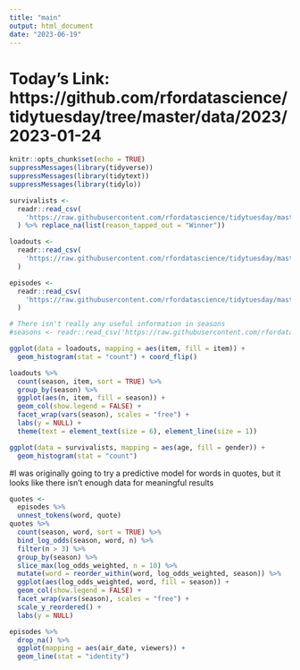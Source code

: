 ```yaml
---
title: "main"
output: html_document
date: "2023-06-19"
---
```

# Today's Link: https://github.com/rfordatascience/tidytuesday/tree/master/data/2023/2023-01-24
```r
knitr::opts_chunk$set(echo = TRUE)
suppressMessages(library(tidyverse))
suppressMessages(library(tidytext))
suppressMessages(library(tidylo))
```

```r
survivalists <-
  readr::read_csv(
    'https://raw.githubusercontent.com/rfordatascience/tidytuesday/master/data/2023/2023-01-24/survivalists.csv'
  ) %>% replace_na(list(reason_tapped_out = "Winner"))

loadouts <-
  readr::read_csv(
    'https://raw.githubusercontent.com/rfordatascience/tidytuesday/master/data/2023/2023-01-24/loadouts.csv'
  )

episodes <-
  readr::read_csv(
    'https://raw.githubusercontent.com/rfordatascience/tidytuesday/master/data/2023/2023-01-24/episodes.csv'
  )

# There isn't really any useful information in seasons
#seasons <- readr::read_csv('https://raw.githubusercontent.com/rfordatascience/tidytuesday/master/data/2023/2023-01-24/seasons.csv')
```

```r
ggplot(data = loadouts, mapping = aes(item, fill = item)) +
  geom_histogram(stat = "count") + coord_flip()

loadouts %>%
  count(season, item, sort = TRUE) %>%
  group_by(season) %>%
  ggplot(aes(n, item, fill = season)) +
  geom_col(show.legend = FALSE) +
  facet_wrap(vars(season), scales = "free") +
  labs(y = NULL) +
  theme(text = element_text(size = 6), element_line(size = 1))

ggplot(data = survivalists, mapping = aes(age, fill = gender)) +
  geom_histogram(stat = "count")
```
#I was originally going to try a predictive model for words in quotes, but it looks like there isn't enough data for meaningful results

```r
quotes <-
  episodes %>%
  unnest_tokens(word, quote)
quotes %>%
  count(season, word, sort = TRUE) %>%
  bind_log_odds(season, word, n) %>%
  filter(n > 3) %>%
  group_by(season) %>%
  slice_max(log_odds_weighted, n = 10) %>%
  mutate(word = reorder_within(word, log_odds_weighted, season)) %>%
  ggplot(aes(log_odds_weighted, word, fill = season)) +
  geom_col(show.legend = FALSE) +
  facet_wrap(vars(season), scales = "free") +
  scale_y_reordered() +
  labs(y = NULL)
```

```r
episodes %>%
  drop_na() %>%
  ggplot(mapping = aes(air_date, viewers)) +
  geom_line(stat = "identity")
```

```r

```

